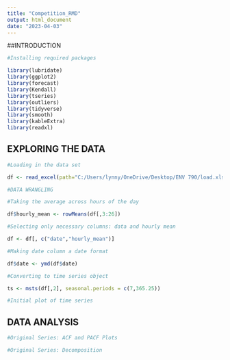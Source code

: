 ```yaml
---
title: "Competition_RMD"
output: html_document
date: "2023-04-03"
---
```



##INTRODUCTION
```r

#Installing required packages

library(lubridate)
library(ggplot2)
library(forecast)
library(Kendall)
library(tseries)
library(outliers)
library(tidyverse)
library(smooth)
library(kableExtra)
library(readxl)
```

## EXPLORING THE DATA

```r

#Loading in the data set

df <- read_excel(path="C:/Users/lynny/OneDrive/Desktop/ENV 790/load.xlsx")
```

```r

#DATA WRANGLING

#Taking the average across hours of the day

df$hourly_mean <- rowMeans(df[,3:26])

#Selecting only necessary columns: data and hourly mean

df <- df[, c("date","hourly_mean")]

#Making date column a date format

df$date <- ymd(df$date)

```

```r

#Converting to time series object

ts <- msts(df[,2], seasonal.periods = c(7,365.25))

```

```r

#Initial plot of time series

```

## DATA ANALYSIS

```r

#Original Series: ACF and PACF Plots

```

```r

#Original Series: Decomposition

```

